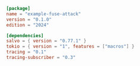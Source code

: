 ```toml  title="fuse-attack/Cargo.toml"
[package]
name = "example-fuse-attack"
version = "0.1.0"
edition = "2024"

[dependencies]
salvo = { version = "0.77.1" }
tokio = { version = "1", features = ["macros"] }
tracing = "0.1"
tracing-subscriber = "0.3"

```